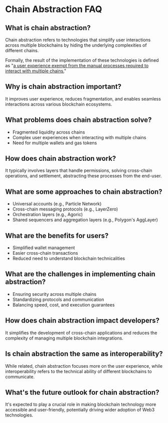 # Chain Abstraction FAQ

## What is chain abstraction?

Chain abstraction refers to technologies that simplify user interactions across multiple blockchains by hiding the underlying complexities of different chains.

Formally, the result of the implementation of these technologies is defined as "[a user experience exempt from the manual processes required to interact with multiple chains.](https://blog.particle.network/what-is-chain-abstraction-a-formal-definition)"

## Why is chain abstraction important?

It improves user experience, reduces fragmentation, and enables seamless interactions across various blockchain ecosystems.

## What problems does chain abstraction solve?

- Fragmented liquidity across chains
- Complex user experiences when interacting with multiple chains
- Need for multiple wallets and gas tokens

## How does chain abstraction work?

It typically involves layers that handle permissions, solving cross-chain operations, and settlement, abstracting these processes from the end-user.

## What are some approaches to chain abstraction?

- Universal accounts (e.g., Particle Network)
- Cross-chain messaging protocols (e.g., LayerZero)
- Orchestration layers (e.g., Agoric)
- Shared sequencers and aggregation layers (e.g., Polygon's AggLayer)

## What are the benefits for users?

- Simplified wallet management
- Easier cross-chain transactions
- Reduced need to understand blockchain technicalities

## What are the challenges in implementing chain abstraction?

- Ensuring security across multiple chains
- Standardizing protocols and communication
- Balancing speed, cost, and execution guarantees

## How does chain abstraction impact developers?

It simplifies the development of cross-chain applications and reduces the complexity of managing multiple blockchain integrations.

## Is chain abstraction the same as interoperability?

While related, chain abstraction focuses more on the user experience, while interoperability refers to the technical ability of different blockchains to communicate.

## What's the future outlook for chain abstraction?

It's expected to play a crucial role in making blockchain technology more accessible and user-friendly, potentially driving wider adoption of Web3 technologies.